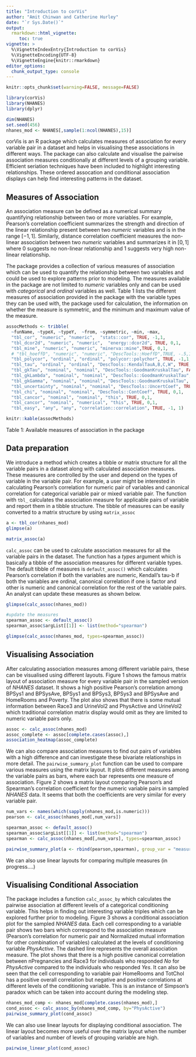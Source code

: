 ```yaml
---
title: "Introduction to corVis"
author: "Amit Chinwan and Catherine Hurley"
date: "`r Sys.Date()`"
output:
  rmarkdown::html_vignette:
     toc: true
vignette: >
  %\VignetteIndexEntry{Introduction to corVis}
  %\VignetteEncoding{UTF-8}
  %\VignetteEngine{knitr::rmarkdown}
editor_options: 
  chunk_output_type: console
---
```




```r
knitr::opts_chunk$set(warning=FALSE, message=FALSE)
```


```r
library(corVis)
library(NHANES)
library(dplyr)

dim(NHANES)
set.seed(456)
nhanes_mod <- NHANES[,sample(1:ncol(NHANES),15)]
```

corVis is an R package which calculates measures of association for every variable pair in a dataset and helps in visualising these associations in different ways. The package can also calculate and visualise the pairwise association measures conditionally at different levels of a grouping variable. Efficient seriation techniques have been included to highlight interesting relationships. These ordered assocation and conditional association displays can help find interesting patterns in the dataset.


## Measures of Association

An association measure can be defined as a numerical summary quantifying relationship between two or more variables. For example, Pearson's correlation coefficient summarizes the strength and direction of the linear relationship present between two *numeric* variables and is in the range $[-1,1]$. Similarly, distance correlation coefficient measures the non-linear association between two *numeric* variables and summarizes it in $[0,1]$ where $0$ suggests no non-linear relationship and $1$ suggests very high non-linear relationship.

The package provides a collection of various measures of association which can be used to quantify the relationship between two variables and could be used to explore patterns prior to modeling. The measures available in the package are not limited to *numeric* variables only and can be used with *categorical* and *ordinal* variables as well. Table 1 lists the different measures of association provided in the package with the variable types they can be used with, the package used for calculation, the information on whether the measure is symmetric, and the minimum and maximum value of the measure.
```r
assocMethods <- tribble(
  ~funName, ~typeX, ~typeY,  ~from, ~symmetric, ~min, ~max,
  "tbl_cor", "numeric", "numeric",  "stats::cor", TRUE, -1,1,
  "tbl_dcor2d", "numeric", "numeric",  "energy::dcor2d", TRUE, 0,1,
  "tbl_mine", "numeric", "numeric", "minerva::mine",TRUE, 0,1,
  # "tbl_hoeffD", "numeric", "numeric", "DescTools::HoeffD",TRUE, -.5,1,
  "tbl_polycor", "ordinal", "ordinal", "polycor::polychor", TRUE, -1,1,
  "tbl_tau", "ordinal", "ordinal", "DescTools::KendalTauA,B,C,W", TRUE, -1,1,
  "tbl_gkTau", "nominal", "nominal", "DescTools::GoodmanKruskalTau", FALSE, 0,1,
  "tbl_gkLambda", "nominal", "nominal", "DescTools::GoodmanKruskalTau", TRUE, 0,1,
  "tbl_gkGamma", "nominal", "nominal", "DescTools::GoodmanKruskalTau", TRUE, 0,1,
  "tbl_uncertainty", "nominal", "nominal", "DescTools::UncertCoef", TRUE, 0,1,
  "tbl_chi", "nominal", "nominal", "DescTools::ContCoef", TRUE, 0,1,
  "tbl_cancor", "nominal", "nominal", "this", TRUE, 0,1,
  "tbl_cancor", "nominal", "numerical", "this", TRUE, 0,1,
  "tbl_easy", "any", "any", "correlation::correlation", TRUE, -1, 1)

knitr::kable(assocMethods)
```
Table 1: Available measures of association in the package


## Data preparation

We introduce a method which creates a tibble or matrix structure for all the variable pairs in a dataset along with calculated association measures. These measures are controlled by the user and depend on the types of variable in the variable pair. For example, a user might be interested in calculating Pearson's correlation for numeric pair of variables and canonical correlation for categorical variable pair or mixed variable pair. The function with `tbl_` calculates the association measure for applicable pairs of variable and report them in a tibble structure. The tibble of measures can be easily converted to a matrix structure by using `matrix_assoc`

```r
a <- tbl_cor(nhanes_mod)
glimpse(a)

matrix_assoc(a)
```


`calc_assoc` can be used to calculate association measures for all the variable pairs in the dataset. The function has a *types* argument which is basically a tibble of the association measures for different variable types. The default tibble of measures is `default_assoc()` which calculates Pearson's correlation if both the variables are numeric, Kendall's tau-b if both the variables are ordinal, canonical correlation if one is factor and other is numeric and canonical correlation for the rest of the variable pairs. An analyst can update these measures as shown below.

```r
glimpse(calc_assoc(nhanes_mod))

#update the measures
spearman_assoc <- default_assoc()
spearman_assoc$argList[[1]] <- list(method="spearman")

glimpse(calc_assoc(nhanes_mod, types=spearman_assoc))
```




## Visualising Association

After calculating association measures among different variable pairs, these can be visualised using different layouts. Figure 1 shows the famous matrix layout of association measure for every variable pair in the sampled version of *NHANES* dataset. It shows a high positive Pearson's correlation among BPSys1 and BPSysAve, BPSys1 and BPSys3, BPSys3 and BPSysAve and HomeRooms and Poverty. The plot also shows that there is some mutual information between Race3 and UrineVol2 and PhysActive and UrineVol2 which traditional correlation matrix display would omit as they are limited to numeric variable pairs only. 
```r
assoc <- calc_assoc(nhanes_mod)
assoc_complete <- assoc[complete.cases(assoc),]
association_heatmap(assoc_complete)
```


We can also compare association measures to find out pairs of variables with a high difference and can investigate these bivariate relationships in more detail. The `pairwise_summary_plot` function can be used to compare various measures using the matrix layout. It plots different measures among the variable pairs as bars, where each bar represents one measure of association. Figure 2 shows a matrix layout comparing Pearson's and Spearman's correlation coefficient for the numeric variable pairs in sampled *NHANES* data. It seems that both the coefficients are very similar for every variable pair.
```r

num_vars <- names(which(sapply(nhanes_mod,is.numeric)))
pearson <- calc_assoc(nhanes_mod[,num_vars])

spearman_assoc <- default_assoc()
spearman_assoc$argList[[1]] <- list(method="spearman")
spearman <- calc_assoc(nhanes_mod[,num_vars], types=spearman_assoc)

pairwise_summary_plot(a <- rbind(pearson,spearman), group_var = "measure_type")
```


We can also use linear layouts for comparing multiple measures (in progress....)


## Visualising Conditional Association


The package includes a function `calc_assoc_by` which calculates the pairwise association at different levels of a categorical conditioning variable. This helps in finding out interesting variable triples which can be explored further prior to modeling. Figure 3 shows a conditional association plot for the sampled *NHANES* data. Each cell corresponding to a variable pair shows two bars which correspond to the association measure (Pearson's correlation for numeric pair and Normalized mutual information for other combination of variables) calculated at the levels of conditioning variable *PhysActive*. The dashed line represents the overall association measure. The plot shows that there is a high positive canonical correlation between nPregnancies and Race3 for individuals who responded *No* for *PhysActive* compared to the individuals who responded *Yes*. It can also be seen that the cell corresponding to variable pair HomeRooms and TotChol has a positive overall correlation but negative and positive correlations at different levels of the conditioning variable. This is an instance of Simpson's paradox which can be taken into account during the modeling step.
```r
nhanes_mod_comp <- nhanes_mod[complete.cases(nhanes_mod),]
cond_assoc <- calc_assoc_by(nhanes_mod_comp, by="PhysActive")
pairwise_summary_plot(cond_assoc)
```


We can also use linear layouts for displaying conditional association. The linear layout becomes more useful over the matrix layout when the number of variables and number of levels of grouping variable are high.

```r
pairwise_linear_plot(cond_assoc)
```












